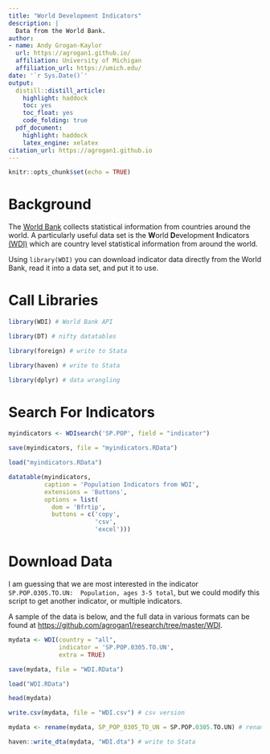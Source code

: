 ```yaml
---
title: "World Development Indicators"
description: |
  Data from the World Bank.
author:
- name: Andy Grogan-Kaylor
  url: https://agrogan1.github.io/
  affiliation: University of Michigan
  affiliation_url: https://umich.edu/
date: '`r Sys.Date()`'
output:
  distill::distill_article:
    highlight: haddock
    toc: yes
    toc_float: yes
    code_folding: true
  pdf_document:
    highlight: haddock
    latex_engine: xelatex
citation_url: https://agrogan1.github.io
---
```


```r

knitr::opts_chunk$set(echo = TRUE)

```

# Background

The [World Bank](http://www.worldbank.org/) collects statistical information from countries around the world.  A particularly useful data set is the **W**orld **D**evelopment **I**ndicators [(WDI)](http://data.worldbank.org/data-catalog/world-development-indicators) which are country level statistical information from around the world.

Using `library(WDI)` you can download indicator data directly from the World Bank, read it into a data set, and put it to use. 

# Call Libraries

```r

library(WDI) # World Bank API

library(DT) # nifty datatables

library(foreign) # write to Stata

library(haven) # write to Stata

library(dplyr) # data wrangling

```

# Search For Indicators

```r

myindicators <- WDIsearch('SP.POP', field = "indicator")

save(myindicators, file = "myindicators.RData")

```

```r

load("myindicators.RData")

datatable(myindicators, 
          caption = 'Population Indicators from WDI',
          extensions = 'Buttons', 
          options = list(
            dom = 'Bfrtip',
            buttons = c('copy', 
                        'csv', 
                        'excel')))

```

# Download Data

I am guessing that we are most interested in the indicator `SP.POP.0305.TO.UN:	Population, ages 3-5 total`, but we could modify this script to get another indicator, or multiple indicators. 

A sample of the data is below, and the full data in various formats can be found at [https://github.com/agrogan1/research/tree/master/WDI](https://github.com/agrogan1/research/tree/master/WDI).

```r

mydata <- WDI(country = "all", 
              indicator = 'SP.POP.0305.TO.UN',
              extra = TRUE)

save(mydata, file = "WDI.RData")

```

```r

load("WDI.RData")

head(mydata)

write.csv(mydata, file = "WDI.csv") # csv version

mydata <- rename(mydata, SP_POP_0305_TO_UN = SP.POP.0305.TO.UN) # rename for Stata

haven::write_dta(mydata, "WDI.dta") # write to Stata

```



























